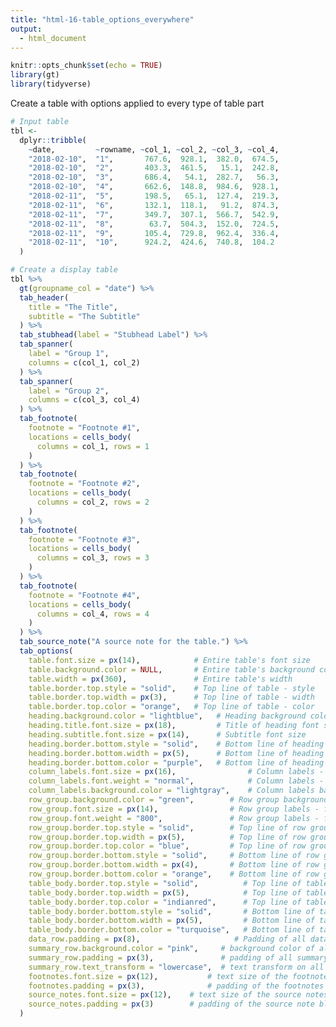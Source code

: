 ```yaml
---
title: "html-16-table_options_everywhere"
output:
  - html_document
---
```


```r
knitr::opts_chunk$set(echo = TRUE)
library(gt)
library(tidyverse)
```

Create a table with options applied to every type of table part

```r
# Input table
tbl <-
  dplyr::tribble(
    ~date,         ~rowname, ~col_1, ~col_2, ~col_3, ~col_4,
    "2018-02-10",  "1",       767.6,  928.1,  382.0,  674.5,
    "2018-02-10",  "2",       403.3,  461.5,   15.1,  242.8,
    "2018-02-10",  "3",       686.4,   54.1,  282.7,   56.3,
    "2018-02-10",  "4",       662.6,  148.8,  984.6,  928.1,
    "2018-02-11",  "5",       198.5,   65.1,  127.4,  219.3,
    "2018-02-11",  "6",       132.1,  118.1,   91.2,  874.3,
    "2018-02-11",  "7",       349.7,  307.1,  566.7,  542.9,
    "2018-02-11",  "8",        63.7,  504.3,  152.0,  724.5,
    "2018-02-11",  "9",       105.4,  729.8,  962.4,  336.4,
    "2018-02-11",  "10",      924.2,  424.6,  740.8,  104.2
  )
```

```r
# Create a display table
tbl %>%
  gt(groupname_col = "date") %>%
  tab_header(
    title = "The Title",
    subtitle = "The Subtitle"
  ) %>%
  tab_stubhead(label = "Stubhead Label") %>%
  tab_spanner(
    label = "Group 1",
    columns = c(col_1, col_2)
  ) %>%
  tab_spanner(
    label = "Group 2",
    columns = c(col_3, col_4)
  ) %>%
  tab_footnote(
    footnote = "Footnote #1",
    locations = cells_body(
      columns = col_1, rows = 1
    )
  ) %>%
  tab_footnote(
    footnote = "Footnote #2",
    locations = cells_body(
      columns = col_2, rows = 2
    )
  ) %>%
  tab_footnote(
    footnote = "Footnote #3",
    locations = cells_body(
      columns = col_3, rows = 3
    )
  ) %>%
  tab_footnote(
    footnote = "Footnote #4",
    locations = cells_body(
      columns = col_4, rows = 4
    )
  ) %>%
  tab_source_note("A source note for the table.") %>%
  tab_options(
    table.font.size = px(14),            # Entire table's font size
    table.background.color = NULL,       # Entire table's background color
    table.width = px(360),               # Entire table's width
    table.border.top.style = "solid",    # Top line of table - style
    table.border.top.width = px(3),      # Top line of table - width
    table.border.top.color = "orange",   # Top line of table - color
    heading.background.color = "lightblue",   # Heading background color
    heading.title.font.size = px(18),         # Title of heading font size
    heading.subtitle.font.size = px(14),      # Subtitle font size
    heading.border.bottom.style = "solid",    # Bottom line of heading - style
    heading.border.bottom.width = px(5),      # Bottom line of heading - width
    heading.border.bottom.color = "purple",   # Bottom line of heading - color
    column_labels.font.size = px(16),                # Column labels - font size
    column_labels.font.weight = "normal",            # Column labels - font weight
    column_labels.background.color = "lightgray",    # Column labels background color
    row_group.background.color = "green",        # Row group background color
    row_group.font.size = px(14),                # Row group labels - font size
    row_group.font.weight = "800",               # Row group labels - font weight
    row_group.border.top.style = "solid",        # Top line of row group - style
    row_group.border.top.width = px(5),          # Top line of row group - width
    row_group.border.top.color = "blue",         # Top line of row group - color
    row_group.border.bottom.style = "solid",     # Bottom line of row group - style
    row_group.border.bottom.width = px(4),       # Bottom line of row group - width
    row_group.border.bottom.color = "orange",    # Bottom line of row group - color
    table_body.border.top.style = "solid",          # Top line of table body - style
    table_body.border.top.width = px(5),            # Top line of table body - width
    table_body.border.top.color = "indianred",      # Top line of table body - color
    table_body.border.bottom.style = "solid",       # Bottom line of table body - style
    table_body.border.bottom.width = px(5),         # Bottom line of table body - width
    table_body.border.bottom.color = "turquoise",   # Bottom line of table body - color
    data_row.padding = px(8),                     # Padding of all data rows (stub & table body)
    summary_row.background.color = "pink",     # background color of all summary rows (stub & table body)
    summary_row.padding = px(3),               # padding of all summary rows (stub & table body)
    summary_row.text_transform = "lowercase",  # text transform on all summary row labels
    footnotes.font.size = px(12),           # text size of the footnotes block
    footnotes.padding = px(3),              # padding of the footnotes block
    source_notes.font.size = px(12),    # text size of the source notes block
    source_notes.padding = px(3)        # padding of the source note block
  )
```
